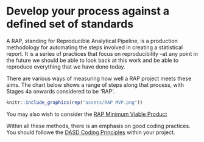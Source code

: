 # Develop your process against a defined set of standards {#standards}

A RAP, standing for Reproducible Analytical Pipeline, is a production methodology for automating the steps involved in creating a statistical report. It is a series of practices that focus on reproducibility –at any point in the future we should be able to look back at this work and be able to reproduce everything that we have done today.

There are various ways of measuring how well a RAP project meets these aims. The chart below shows a range of steps along that process, with Stages 4a onwards considered to be ‘RAP’.

```r
knitr::include_graphics(rep("assets/RAP MVP.png"))
```

You may also wish to consider the [RAP Minimum Viable Product](https://github.com/best-practice-and-impact/rap_mvp_maturity_guidance/blob/master/Reproducible-Analytical-Pipelines-MVP.md)

Within all these methods, there is an emphasis on good coding practices. You should followe the [DASD Coding Principles](https://moj-analytical-services.github.io/our-coding-standards/principles.html) within your project.